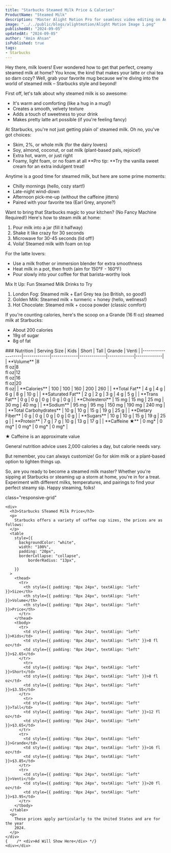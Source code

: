 ```yaml
---
title: "Starbucks Steamed Milk Price & Calories"
ProductName: "Steamed Milk" 
description: "Master Alight Motion Pro for seamless video editing on Android, iOS, and Tablets with our ultimate guide, unlocking advanced features and elevating your skills in 2024!"
image: "../../public/blogs/alightmotion/Alight Motion Image 1.png"
publishedAt: "2024-09-05"
updatedAt: "2024-09-05"
author: "Amin Ahsan"
isPublished: true
tags:
- Starbucks
---
```


Hey there, milk lovers! Ever wondered how to get that perfect, creamy steamed milk at home? You know, the kind that makes your latte or chai tea so darn cozy? Well, grab your favorite mug because we're diving into the world of steamed milk – Starbucks style and beyond!

First off, let's talk about why steamed milk is so awesome:
- It's warm and comforting (like a hug in a mug!)
- Creates a smooth, velvety texture
- Adds a touch of sweetness to your drink
- Makes pretty latte art possible (if you're feeling fancy)

At Starbucks, you're not just getting plain ol' steamed milk. Oh no, you've got choices:
- Skim, 2%, or whole milk (for the dairy lovers)
- Soy, almond, coconut, or oat milk (plant-based pals, rejoice!)
- Extra hot, warm, or just right
- Foamy, light foam, or no foam at all
**Pro tip: **Try the vanilla sweet cream for an extra indulgent treat!

Anytime is a good time for steamed milk, but here are some prime moments:
- Chilly mornings (hello, cozy start!)
- Late-night wind-down
- Afternoon pick-me-up (without the caffeine jitters)
- Paired with your favorite tea (Earl Grey, anyone?)

Want to bring that Starbucks magic to your kitchen? (No Fancy Machine Required!) Here's how to steam milk at home:
1. Pour milk into a jar (fill it halfway)
2. Shake it like crazy for 30 seconds
3. Microwave for 30-45 seconds (lid off!)
4. Voila! Steamed milk with foam on top

For the latte lovers:
- Use a milk frother or immersion blender for extra smoothness
- Heat milk in a pot, then froth (aim for 150°F - 160°F)
- Pour slowly into your coffee for that barista-worthy look

Mix It Up: Fun Steamed Milk Drinks to Try
1. London Fog: Steamed milk + Earl Grey tea (so British, so good!)
2. Golden Milk: Steamed milk + turmeric + honey (hello, wellness!)
3. Hot Chocolate: Steamed milk + cocoa powder (classic comfort)

If you're counting calories, here's the scoop on a Grande (16 fl oz) steamed milk at Starbucks:
- About 200 calories
- 19g of sugar
- 8g of fat
<div className="table-container">
### Nutrition
| Serving Size      | Kids        | Short       | Tall        | Grande      | Venti       |
|-------------------|-------------|-------------|-------------|-------------|-------------|
| **Volume**        |8 <br/> fl oz|8 <br/> fl oz|12 <br/>fl oz|16 <br/>fl oz|20 <br/>fl oz|
| **Calories**      | 100         | 100         | 160         | 200         | 260         |
| **Total Fat**     | 4 g         | 4 g         | 6 g         | 8 g         | 10 g         |
| **Saturated Fat** | 2 g         | 2 g         | 3 g         | 4 g         | 5 g         |
| **Trans Fat**     | 0 g         | 0 g         | 0  g         | 0 g         | 0 g         |
| **Cholesterol**   | 15 mg        | 15 mg        | 25 mg        | 30 mg        | 40 mg        |
| **Sodium**        | 95 mg       | 95 mg       | 150 mg       | 190 mg       | 240 mg       |
| **Total Carbohydrates** | 10 g  | 10 g        | 15 g        | 19 g        | 25 g        |
| **Dietary Fiber** | 0 g         | 0 g         | 0 g         | 0 g         | 0 g         |
| **Sugars**        | 10 g        | 10 g        | 15 g        | 19 g        | 25 g        |
| **Protein**       | 7 g         | 7 g         | 10 g         | 13 g         | 17 g         |
| **Caffeine ★**    | 0 mg*       | 0 mg*       | 0 mg*       | 0 mg*       | 0 mg*       |
</div>

★ Caffeine is an approximate value

General nutrition advice uses 2,000 calories a day, but calorie needs vary. 

But remember, you can always customize! Go for skim milk or a plant-based option to lighten things up.

So, are you ready to become a steamed milk master? Whether you're sipping at Starbucks or steaming up a storm at home, you're in for a treat. Experiment with different milks, temperatures, and pairings to find your perfect steamy sip. Happy steaming, folks!

 <style jsx>{`
  .table-container {
    overflow-x: auto;
    position: relative;
  }
  .table-container table {
    border-collapse: collapse;
    width: 30%;
  }
  .table-container th,
  .table-container td {
    border: 1px solid #ddd;
    padding: 2px;
    min-width: 30px;
    font-size: 11px;
  }
  .table-container th:first-child,
  .table-container td:first-child {
    position: sticky;
    left: 0;
    background-color: white;
    z-index: 1;
  }
  @media (max-width: 768px) {
    .table-container th:not(:first-child),
    .table-container td:not(:first-child) {
      min-width: 50px;
    }
  }
`}</style>


<style jsx>{`
  @media (min-width: 768px) {
    .responsive-grid {
      display: grid;
      grid-template-columns: 1fr 1fr;
    }
  }
`}</style>

<div
  style={{
    backgroundColor: "#cee3de",
    borderLeft: "3px solid #0c7556",
   padding: "20px",
    paddingTop: "13px", // Add padding to the top
        display: "grid",
        height: "fit-content",
      }} 
      
  class="responsive-grid"

>
    <div>
      <h3>Starbucks STeamed Milk Price</h3>
      <p>
        Starbucks offers a variety of coffee cup sizes, the prices are as follows:
      </p>
      <table
        style={{
          backgroundColor: "white",
          width: "100%",
          padding: "20px",
          borderCollapse: "collapse",
              borderRadius: "13px",
          
        }}
      >
        <thead>
          <tr>
            <th style={{ padding: "8px 24px", textAlign: "left" }}>Size</th>
            <th style={{ padding: "8px 24px", textAlign: "left" }}>Volume</th>
            <th style={{ padding: "8px 24px", textAlign: "left" }}>Price</th>
          </tr>
        </thead>
        <tbody>
          <tr>
            <td style={{ padding: "8px 24px", textAlign: "left" }}>Kids</td>
            <td style={{ padding: "8px 24px", textAlign: "left" }}>8 fl oz</td>
            <td style={{ padding: "8px 24px", textAlign: "left" }}>$2.65</td>
          </tr>
            <tr>
            <td style={{ padding: "8px 24px", textAlign: "left" }}>Short</td>
            <td style={{ padding: "8px 24px", textAlign: "left" }}>8 fl oz</td>
            <td style={{ padding: "8px 24px", textAlign: "left" }}>$3.55</td>
          </tr>
            <tr>
            <td style={{ padding: "8px 24px", textAlign: "left" }}>Tall</td>
            <td style={{ padding: "8px 24px", textAlign: "left" }}>12 fl oz</td>
            <td style={{ padding: "8px 24px", textAlign: "left" }}>$3.65</td>
          </tr>
          <tr>
            <td style={{ padding: "8px 24px", textAlign: "left" }}>Grande</td>
            <td style={{ padding: "8px 24px", textAlign: "left" }}>16 fl oz</td>
            <td style={{ padding: "8px 24px", textAlign: "left" }}>$3.85</td>
          </tr>
          <tr>
            <td style={{ padding: "8px 24px", textAlign: "left" }}>Venti</td>
            <td style={{ padding: "8px 24px", textAlign: "left" }}>20 fl oz</td>
            <td style={{ padding: "8px 24px", textAlign: "left" }}>$3.95</td>
          </tr>
        </tbody>
      </table>
      <p>
        These prices apply particularly to the United States and are for the year
        2024.
      </p>
    </div>
    {    /* <div>Ad Will Show Here</div> */}
    <div></div>
  </div>